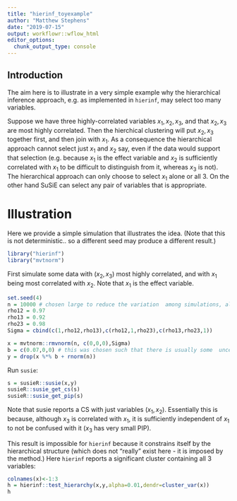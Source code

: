 ```yaml
---
title: "hierinf_toyexample"
author: "Matthew Stephens"
date: "2019-07-15"
output: workflowr::wflow_html
editor_options:
  chunk_output_type: console
---
```


## Introduction

The aim here is to illustrate in a very simple example why the hierarchical inference approach,
e.g. as  implemented in `hierinf`, may select too many variables.

Suppose we have three highly-correlated variables $x_1,x_2,x_3$, and that $x_2,x_3$ are most highly correlated. Then the hierchical clustering
will put $x_2,x_3$ together first, and then join with $x_1$. As a consequence
the hierarchical approach cannot select just $x_1$ and $x_2$ say, even
if the data would support that selection (e.g.  because $x_1$ is the effect
variable and $x_2$ is sufficiently correlated with $x_1$ to be difficult
to distinguish from it, whereas $x_3$ is not).
The hierarchical approach can  only choose to select $x_1$ alone or all 3. On the other hand SuSiE can select
any pair of variables that is appropriate.


# Illustration

Here we provide a simple simulation that illustrates the idea.
(Note that this is not deterministic.. so a different seed may
produce a different result.)

```r
library("hierinf")
library("mvtnorm")
```

First simulate some data with $(x_2,x_3)$ most highly correlated, and
with $x_1$ being most correlated with $x_2$. Note that $x_1$ is the effect variable.
```r
set.seed(4)
n = 10000 # chosen large to reduce the variation  among simulations, although different seeds can give different answers
rho12 = 0.97
rho13 = 0.92
rho23 = 0.98
Sigma = cbind(c(1,rho12,rho13),c(rho12,1,rho23),c(rho13,rho23,1))

x = mvtnorm::rmvnorm(n, c(0,0,0),Sigma)
b = c(0.07,0,0) # this was chosen such that there is usually some  uncertainty in the variable selection
y = drop(x %*% b + rnorm(n))
```

Run `susie`:  
```r
s = susieR::susie(x,y)
susieR::susie_get_cs(s)
susieR::susie_get_pip(s)
```

Note that susie reports a CS with  just
variables $(x_1,x_2)$. Essentially this is because, although $x_3$ is
correlated with  $x_1$, it is sufficiently independent of $x_1$
to not be confused with it ($x_3$ has very small PIP).

This result is impossible for `hierinf` because it constrains
itself by the hierarchical  structure (which does not "really" exist here - it
is imposed by the method.) Here `hierinf` reports a significant cluster containing all 3  variables:
```r
colnames(x)<-1:3
h = hierinf::test_hierarchy(x,y,alpha=0.01,dendr=cluster_var(x))
h
```


